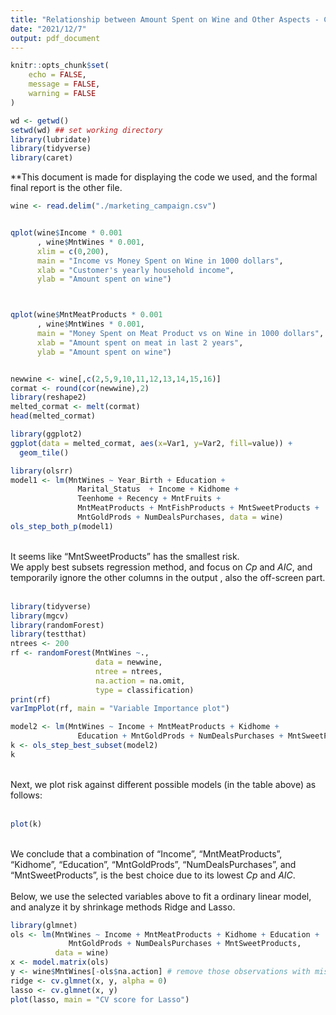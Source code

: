 ```yaml
---
title: "Relationship between Amount Spent on Wine and Other Aspects - Checkpoint 3"
date: "2021/12/7"
output: pdf_document
---
```


```r
knitr::opts_chunk$set(
	echo = FALSE,
	message = FALSE,
	warning = FALSE
)
```

```r
wd <- getwd()
setwd(wd) ## set working directory
library(lubridate)
library(tidyverse)
library(caret)
```


**This document is made for displaying the code we used, and the formal final report is the other file.\



```r
wine <- read.delim("./marketing_campaign.csv")


qplot(wine$Income * 0.001
      , wine$MntWines * 0.001,
      xlim = c(0,200),
      main = "Income vs Money Spent on Wine in 1000 dollars",
      xlab = "Customer's yearly household income",
      ylab = "Amount spent on wine")



qplot(wine$MntMeatProducts * 0.001
      , wine$MntWines * 0.001,
      main = "Money Spent on Meat Product vs on Wine in 1000 dollars",
      xlab = "Amount spent on meat in last 2 years",
      ylab = "Amount spent on wine")



```

``` r
newwine <- wine[,c(2,5,9,10,11,12,13,14,15,16)]
cormat <- round(cor(newwine),2)
library(reshape2)
melted_cormat <- melt(cormat)
head(melted_cormat)

library(ggplot2)
ggplot(data = melted_cormat, aes(x=Var1, y=Var2, fill=value)) + 
  geom_tile()

```




```r
library(olsrr)
model1 <- lm(MntWines ~ Year_Birth + Education +
               Marital_Status  + Income + Kidhome +
               Teenhome + Recency + MntFruits +
               MntMeatProducts + MntFishProducts + MntSweetProducts +
               MntGoldProds + NumDealsPurchases, data = wine)
ols_step_both_p(model1)


```
\
It seems like "MntSweetProducts" has the smallest risk.\
We apply best subsets regression method, and focus on $Cp$ and $AIC$, and temporarily ignore the other columns in the output , also the off-screen part.\
\

```r
library(tidyverse)
library(mgcv)
library(randomForest)
library(testthat)
ntrees <- 200
rf <- randomForest(MntWines ~.,
                   data = newwine,
                   ntree = ntrees,
                   na.action = na.omit,
                   type = classification)
print(rf)
varImpPlot(rf, main = "Variable Importance plot")

```


```r
model2 <- lm(MntWines ~ Income + MntMeatProducts + Kidhome +
               Education + MntGoldProds + NumDealsPurchases + MntSweetProducts, data = wine)
k <- ols_step_best_subset(model2)
k
```


\
Next, we plot risk against different possible models (in the table above) as follows:\
\

```r

plot(k)

```
\
We conclude that a combination of "Income", "MntMeatProducts", "Kidhome", "Education", "MntGoldProds", "NumDealsPurchases", and "MntSweetProducts", is the best choice due to its lowest $Cp$ and $AIC$.\
\
Below, we use the selected variables above to fit a ordinary linear model, and analyze it by shrinkage methods Ridge and Lasso.
\

```r
library(glmnet)
ols <- lm(MntWines ~ Income + MntMeatProducts + Kidhome + Education + 
             MntGoldProds + NumDealsPurchases + MntSweetProducts,
          data = wine)
x <- model.matrix(ols) 
y <- wine$MntWines[-ols$na.action] # remove those observations with missing values. glmnet() hates those. They are already dropped in x.
ridge <- cv.glmnet(x, y, alpha = 0)
lasso <- cv.glmnet(x, y)
plot(lasso, main = "CV score for Lasso")
```
